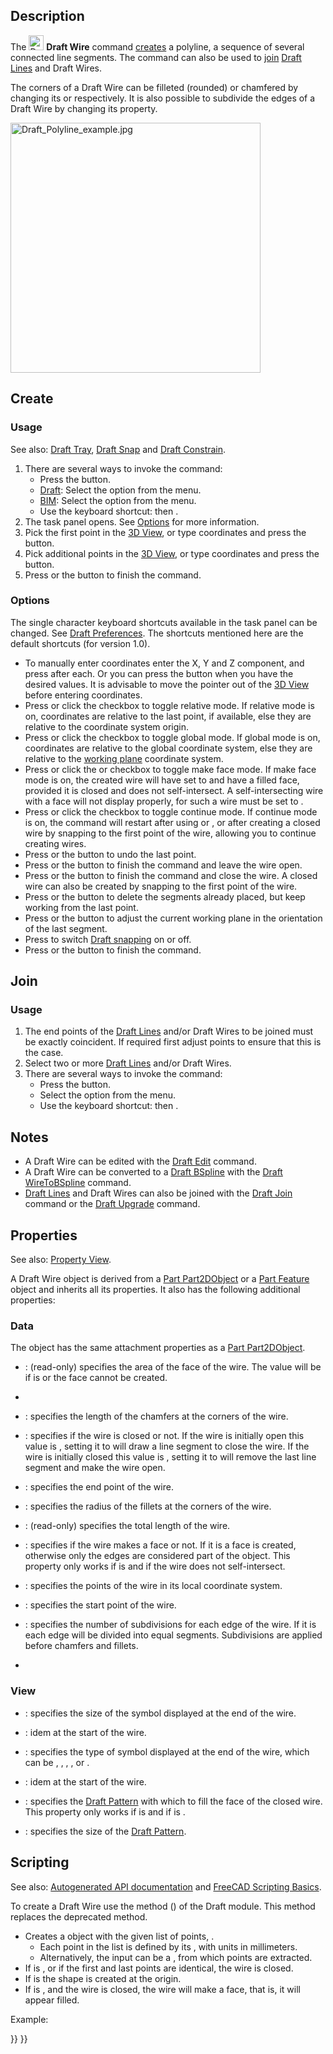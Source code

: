 <languages/>
<translate>

<!--T:20-->
{{Docnav
|[[Draft_Line|Line]]
|[[Draft_Fillet|Fillet]]
|[[Draft_Workbench|Draft]]
|IconL=Draft_Line.svg 
|IconR=Draft_Fillet.svg
|IconC=Workbench_Draft.svg
}}

<!--T:1-->
{{GuiCommand
|Name=Draft Wire
|MenuLocation=Drafting → Polyline<br>2D Drafting → Polyline
|Workbenches=[[Draft_Workbench|Draft]], [[BIM_Workbench|BIM]]
|Shortcut={{KEY|P}} {{KEY|L}}
|Version=0.7
|SeeAlso=[[Draft_Line|Draft Line]], [[Draft_BSpline|Draft BSpline]]
}}

==Description== <!--T:23--> 

<!--T:2-->
The [[Image:Draft_Wire.svg|24px]] '''Draft Wire''' command [[#Create|creates]] a polyline, a sequence of several connected line segments. The command can also be used to [[#Join|join]] [[Draft_Line|Draft Lines]] and Draft Wires.

<!--T:45-->
The corners of a Draft Wire can be filleted (rounded) or chamfered by changing its {{PropertyData|Fillet Radius}} or {{PropertyData|Chamfer Size}} respectively. It is also possible to subdivide the edges of a Draft Wire by changing its {{PropertyData|Subdivisions}} property.

</translate>
[[Image:Draft_Polyline_example.jpg|400px]]
<translate>
<!--T:3-->
{{Caption|Wire defined by multiple points}}

==Create== <!--T:31-->

===Usage=== <!--T:24-->

<!--T:32-->
See also: [[Draft_Tray|Draft Tray]], [[Draft_Snap|Draft Snap]] and [[Draft_Constrain|Draft Constrain]].

<!--T:4-->
# There are several ways to invoke the command:
#* Press the {{Button|[[Image:Draft_Wire.svg|16px]] [[Draft_Wire|Polyline]]}} button.
#* [[Draft_Workbench|Draft]]: Select the {{MenuCommand|Drafting → [[Image:Draft_Wire.svg|16px]] Polyline}} option from the menu.
#* [[BIM_Workbench|BIM]]: Select the {{MenuCommand|2D Drafting → [[Image:Draft_Wire.svg|16px]] Polyline}} option from the menu.
#* Use the keyboard shortcut: {{KEY|P}} then {{KEY|L}}.
# The {{MenuCommand|Polyline}} task panel opens. See [[#Options|Options]] for more information.
# Pick the first point in the [[3D_View|3D View]], or type coordinates and press the {{Button|[[Image:Draft_AddPoint.svg|16px]] Enter point}} button.
# Pick additional points in the [[3D_View|3D View]], or type coordinates and press the {{Button|[[Image:Draft_AddPoint.svg|16px]] Enter point}} button.
# Press {{KEY|Esc}} or the {{Button|Close}} button to finish the command.

===Options=== <!--T:25-->

<!--T:33-->
The single character keyboard shortcuts available in the task panel can be changed. See [[Draft_Preferences|Draft Preferences]]. The shortcuts mentioned here are the default shortcuts (for version 1.0).

<!--T:5-->
* To manually enter coordinates enter the X, Y and Z component, and press {{KEY|Enter}} after each. Or you can press the {{Button|[[Image:Draft_AddPoint.svg|16px]] Enter point}} button when you have the desired values. It is advisable to move the pointer out of the [[3D_View|3D View]] before entering coordinates.
* Press {{KEY|R}} or click the {{MenuCommand|Relative}} checkbox to toggle relative mode. If relative mode is on, coordinates are relative to the last point, if available, else they are relative to the coordinate system origin.
* Press {{KEY|G}} or click the {{MenuCommand|Global}} checkbox to toggle global mode. If global mode is on, coordinates are relative to the global coordinate system, else they are relative to the [[Draft_SelectPlane|working plane]] coordinate system.
* Press {{KEY|F}} or click the {{MenuCommand|Filled}}{{VersionNoteMinus|1.0}} or {{MenuCommand|Make face}}{{VersionNote|1.1}} checkbox to toggle make face mode. If make face mode is on, the created wire will have {{PropertyData|Make Face}} set to {{TRUE}} and have a filled face, provided it is closed and does not self-intersect. A self-intersecting wire with a face will not display properly, for such a wire {{PropertyData|Make Face}} must be set to {{FALSE}}.
* Press {{KEY|N}} or click the {{MenuCommand|Continue}} checkbox to toggle continue mode. If continue mode is on, the command will restart after using {{Button|[[Image:Draft_FinishLine.svg|16px]] Finish}} or {{Button|[[Image:Draft_CloseLine.svg|16px]] Close}}, or after creating a closed wire by snapping to the first point of the wire, allowing you to continue creating wires.
* Press {{KEY|/}} or the {{Button|[[Image:Draft_UndoLine.svg|16px]] Undo}} button to undo the last point.
* Press {{KEY|A}} or the {{Button|[[Image:Draft_FinishLine.svg|16px]] Finish}} button to finish the command and leave the wire open.
* Press {{KEY|O}} or the {{Button|[[Image:Draft_CloseLine.svg|16px]] Close}} button to finish the command and close the wire. A closed wire can also be created by snapping to the first point of the wire.
* Press {{KEY|W}} or the {{Button|[[Image:Draft Wipe.svg|16px]] Wipe}} button to delete the segments already placed, but keep working from the last point.
* Press {{KEY|U}} or the {{Button|[[Image:Draft SelectPlane.svg|16px]] [[Draft_SelectPlane|Set WP]]}} button to adjust the current working plane in the orientation of the last segment.
* Press {{KEY|S}} to switch [[Draft_Snap|Draft snapping]] on or off.
* Press {{KEY|Esc}} or the {{Button|Close}} button to finish the command.

==Join== <!--T:34-->

===Usage=== <!--T:35-->

<!--T:36-->
# The end points of the [[Draft_Line|Draft Lines]] and/or Draft Wires to be joined must be exactly coincident. If required first adjust points to ensure that this is the case.
# Select two or more [[Draft_Line|Draft Lines]] and/or Draft Wires.
# There are several ways to invoke the command:
#* Press the {{Button|[[Image:Draft_Wire.svg|16px]] [[Draft_Wire|Draft Wire]]}} button.
#* Select the {{MenuCommand|Drafting → [[Image:Draft_Wire.svg|16px]] Polyline}} option from the menu.
#* Use the keyboard shortcut: {{KEY|P}} then {{KEY|L}}.

==Notes== <!--T:37-->

<!--T:14-->
* A Draft Wire can be edited with the [[Draft_Edit|Draft Edit]] command.
* A Draft Wire can be converted to a [[Draft_BSpline|Draft BSpline]] with the [[Draft_WireToBSpline|Draft WireToBSpline]] command.
* [[Draft_Line|Draft Lines]] and Draft Wires can also be joined with the [[Draft_Join|Draft Join]] command or the [[Draft_Upgrade|Draft Upgrade]] command.

==Properties== <!--T:28-->

<!--T:38-->
See also: [[Property_View|Property View]].

<!--T:39-->
A Draft Wire object is derived from a [[Part_Part2DObject|Part Part2DObject]]{{VersionNoteMinus|1.0}} or a [[Part_Feature|Part Feature]] object{{VersionNotePlus|1.1}} and inherits all its properties. It also has the following additional properties:

===Data=== <!--T:29-->

<!--T:46-->
{{TitleProperty|Attachment}}

<!--T:47-->
The object has the same attachment properties as a [[Part_Part2DObject#Data|Part Part2DObject]].

<!--T:40-->
{{TitleProperty|Draft}}

<!--T:17-->
* {{PropertyData|Area|Area}}: (read-only) specifies the area of the face of the wire. The value will be {{value|0.0}} if {{PropertyData|Make Face}} is {{FALSE}} or the face cannot be created.
* {{PropertyData|Base|Link}}
* {{PropertyData|Chamfer Size|Length}}: specifies the length of the chamfers at the corners of the wire.
* {{PropertyData|Closed|Bool}}: specifies if the wire is closed or not. If the wire is initially open this value is {{FALSE}}, setting it to {{TRUE}} will draw a line segment to close the wire. If the wire is initially closed this value is {{TRUE}}, setting it to {{FALSE}} will remove the last line segment and make the wire open.
* {{PropertyData|End|VectorDistance}}: specifies the end point of the wire.
* {{PropertyData|Fillet Radius|Length}}: specifies the radius of the fillets at the corners of the wire.
* {{PropertyData|Length|Length}}: (read-only) specifies the total length of the wire.
* {{PropertyData|Make Face|Bool}}: specifies if the wire makes a face or not. If it is {{TRUE}} a face is created, otherwise only the edges are considered part of the object. This property only works if {{PropertyData|Closed}} is {{TRUE}} and if the wire does not self-intersect.
* {{PropertyData|Points|VectorList}}: specifies the points of the wire in its local coordinate system.
* {{PropertyData|Start|VectorDistance}}: specifies the start point of the wire.
* {{PropertyData|Subdivisions|Integer}}: specifies the number of subdivisions for each edge of the wire. If it is {{value|1}} each edge will be divided into {{value|2}} equal segments. Subdivisions are applied before chamfers and fillets.
* {{PropertyData|Tool|Link}}

===View=== <!--T:30-->

<!--T:41-->
{{TitleProperty|Draft}}

<!--T:18-->
* {{PropertyView|Arrow Size End|Length}}: specifies the size of the symbol displayed at the end of the wire. {{Version|1.1}}
* {{PropertyView|Arrow Size Start|Length}}: idem at the start of the wire. {{Version|1.1}}
* {{PropertyView|Arrow Type End|Enumeration}}: specifies the type of symbol displayed at the end of the wire, which can be {{value|Dot}}, {{value|Circle}}, {{value|Arrow}}, {{value|Tick}}, {{value|Tick-2}} or {{value|None}}. {{Version|1.1}}
* {{PropertyView|Arrow Type Start|Enumeration}}: idem at the start of the wire. {{Version|1.1}}
* {{PropertyView|Pattern|Enumeration}}: specifies the [[Draft_Pattern|Draft Pattern]] with which to fill the face of the closed wire. This property only works if {{PropertyData|Make Face}} is {{TRUE}} and if {{PropertyView|Display Mode}} is {{value|Flat Lines}}.
* {{PropertyView|Pattern Size|Float}}: specifies the size of the [[Draft_Pattern|Draft Pattern]].

==Scripting== <!--T:7-->

<!--T:11-->
See also: [https://freecad.github.io/SourceDoc/ Autogenerated API documentation] and [[FreeCAD_Scripting_Basics|FreeCAD Scripting Basics]].

<!--T:12-->
To create a Draft Wire use the {{incode|make_wire}} method ({{Version|0.19}}) of the Draft module. This method replaces the deprecated {{incode|makeWire}} method.

</translate>
{{Code|code=
wire = make_wire(pointslist, closed=False, placement=None, face=None, support=None)
wire = make_wire(Part.Wire, closed=False, placement=None, face=None, support=None)
}}
<translate>

<!--T:8-->
* Creates a {{incode|Wire}} object with the given list of points, {{incode|pointslist}}.
** Each point in the list is defined by its {{incode|FreeCAD.Vector}}, with units in millimeters.
** Alternatively, the input can be a {{incode|Part.Wire}}, from which points are extracted.
* If {{incode|closed}} is {{incode|True}}, or if the first and last points are identical, the wire is closed.
* If {{incode|placement}} is {{incode|None}} the shape is created at the origin.
* If {{incode|face}} is {{incode|True}}, and the wire is closed, the wire will make a face, that is, it will appear filled.

<!--T:9-->
Example: 

</translate>
{{Code|code=
import FreeCAD as App
import Draft

doc = App.newDocument()

p1 = App.Vector(0, 0, 0)
p2 = App.Vector(1000, 1000, 0)
p3 = App.Vector(2000, 0, 0)

wire1 = Draft.make_wire([p1, p2, p3], closed=True)
wire2 = Draft.make_wire([p1, 2*p3, 1.3*p2], closed=True)
wire3 = Draft.make_wire([1.3*p3, p1, -1.7*p2], closed=True)

doc.recompute()
}}
<translate>


<!--T:19-->
{{Docnav
|[[Draft_Line|Line]]
|[[Draft_Fillet|Fillet]]
|[[Draft_Workbench|Draft]]
|IconL=Draft_Line.svg 
|IconR=Draft_Fillet.svg
|IconC=Workbench_Draft.svg
}}

</translate>
{{Draft Tools navi{{#translation:}}}}
{{Userdocnavi{{#translation:}}}}